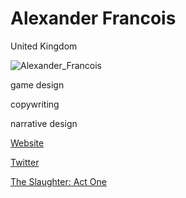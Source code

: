 # Alexander Francois

<Location>

United Kingdom

</Location>

![Alexander_Francois](./directory_images/Alexander_Francois_v1.webp)

<Skills>

game design

copywriting

narrative design

</Skills>

<Personal>

[Website](http://www.brainchildstudios.co.uk/)

[Twitter](https://twitter.com/thebrained)

</Personal>



<Games>

[The Slaughter: Act One](https://store.steampowered.com/app/356390/The_Slaughter_Act_One/)

</Games>
